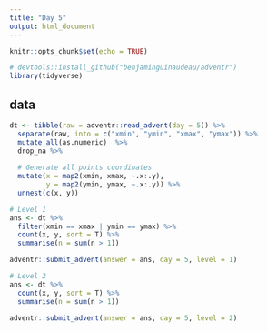 ```yaml
---
title: "Day 5"
output: html_document
---
```


```r
knitr::opts_chunk$set(echo = TRUE)

# devtools::install_github("benjaminguinaudeau/adventr")
library(tidyverse)
```

## data

```r
dt <- tibble(raw = adventr::read_advent(day = 5)) %>%
  separate(raw, into = c("xmin", "ymin", "xmax", "ymax")) %>%
  mutate_all(as.numeric)  %>%
  drop_na %>%
  
  # Generate all points coordinates
  mutate(x = map2(xmin, xmax, ~.x:.y),
         y = map2(ymin, ymax, ~.x:.y)) %>%
  unnest(c(x, y))
```

```r
# Level 1
ans <- dt %>% 
  filter(xmin == xmax | ymin == ymax) %>%
  count(x, y, sort = T) %>%
  summarise(n = sum(n > 1))

adventr::submit_advent(answer = ans, day = 5, level = 1)  

# Level 2
ans <- dt %>% 
  count(x, y, sort = T) %>%
  summarise(n = sum(n > 1))

adventr::submit_advent(answer = ans, day = 5, level = 2)  
```



